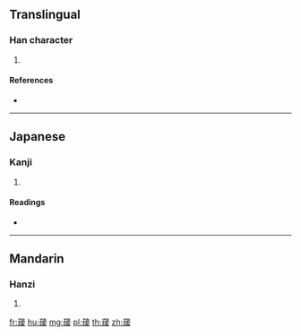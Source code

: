 {{character info/new}}
==Translingual==

===Han character===
{{Han char|rn=140|rad=艸|as=13|sn=19|four=|canj=TFBE}}

# {{defn|Han|sort=艸13}}

====References====
* {{Han ref|kx=1059.510|dkj=32070|dj=1523.310|hdz=53307.010|uh=857F|ud=34175}}

----

==Japanese==

===Kanji===
{{ja-kanji|grade=|rs=艸13}}

# {{defn|lang=ja|sort=艸13}}

====Readings====
* {{ja-readings|on=[[けん]] (ken)|kun=[[かや]] (kaya), [[かんぞう]] (kanzou)|nanori=}}

----

==Mandarin==

===Hanzi===
{{cmn-hanzi|pin=[[xuān]] ([[xuan1]])|wg=hsüan<sup>1</sup>}}

# {{defn|lang=cmn|sort=艸13}}

[[fr:蕿]]
[[hu:蕿]]
[[mg:蕿]]
[[pl:蕿]]
[[th:蕿]]
[[zh:蕿]]